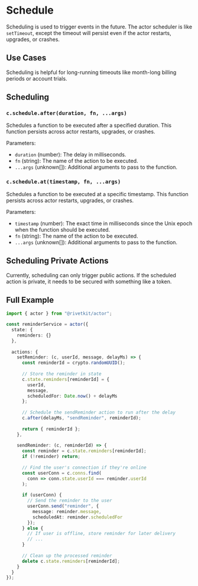 # Schedule

Scheduling is used to trigger events in the future. The actor scheduler is like `setTimeout`, except the timeout will persist even if the actor restarts, upgrades, or crashes.

## Use Cases

Scheduling is helpful for long-running timeouts like month-long billing periods or account trials.

## Scheduling

### `c.schedule.after(duration, fn, ...args)`

Schedules a function to be executed after a specified duration. This function persists across actor restarts, upgrades, or crashes.

Parameters:

- `duration` (number): The delay in milliseconds.
- `fn` (string): The name of the action to be executed.
- `...args` (unknown[]): Additional arguments to pass to the function.

### `c.schedule.at(timestamp, fn, ...args)`

Schedules a function to be executed at a specific timestamp. This function persists across actor restarts, upgrades, or crashes.

Parameters:

- `timestamp` (number): The exact time in milliseconds since the Unix epoch when the function should be executed.
- `fn` (string): The name of the action to be executed.
- `...args` (unknown[]): Additional arguments to pass to the function.

## Scheduling Private Actions

Currently, scheduling can only trigger public actions. If the scheduled action is private, it needs to be secured with something like a token.

## Full Example

```typescript
import { actor } from "@rivetkit/actor";

const reminderService = actor({
  state: {
    reminders: {}
  },
  
  actions: {
    setReminder: (c, userId, message, delayMs) => {
      const reminderId = crypto.randomUUID();
      
      // Store the reminder in state
      c.state.reminders[reminderId] = {
        userId,
        message,
        scheduledFor: Date.now() + delayMs
      };
      
      // Schedule the sendReminder action to run after the delay
      c.after(delayMs, "sendReminder", reminderId);
      
      return { reminderId };
    },
    
    sendReminder: (c, reminderId) => {
      const reminder = c.state.reminders[reminderId];
      if (!reminder) return;
      
      // Find the user's connection if they're online
      const userConn = c.conns.find(
        conn => conn.state.userId === reminder.userId
      );
      
      if (userConn) {
        // Send the reminder to the user
        userConn.send("reminder", {
          message: reminder.message,
          scheduledAt: reminder.scheduledFor
        });
      } else {
        // If user is offline, store reminder for later delivery
        // ...
      }
      
      // Clean up the processed reminder
      delete c.state.reminders[reminderId];
    }
  }
});
```

